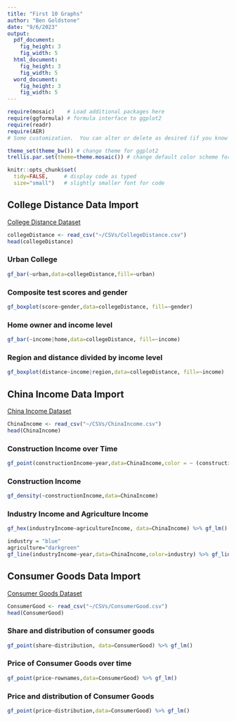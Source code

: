 ```yaml
---
title: "First 10 Graphs"
author: "Ben Goldstone"
date: "9/6/2023"
output: 
  pdf_document:
    fig_height: 3
    fig_width: 5
  html_document:
    fig_height: 3
    fig_width: 5
  word_document:
    fig_height: 3
    fig_width: 5
---
```


```r
require(mosaic)    # Load additional packages here 
require(ggformula) # formula interface to ggplot2
require(readr)
require(AER)
# Some customization.  You can alter or delete as desired (if you know what you are doing).

theme_set(theme_bw()) # change theme for ggplot2
trellis.par.set(theme=theme.mosaic()) # change default color scheme for lattice

knitr::opts_chunk$set(
  tidy=FALSE,     # display code as typed
  size="small")   # slightly smaller font for code
```

## College Distance Data Import
[College Distance Dataset](https://vincentarelbundock.github.io/Rdatasets/doc/AER/CollegeDistance.html)
```r
collegeDistance <- read_csv("~/CSVs/CollegeDistance.csv")
head(collegeDistance)
```

### Urban College
```r
gf_bar(~urban,data=collegeDistance,fill=~urban)
```

### Composite test scores and gender
```r
gf_boxplot(score~gender,data=collegeDistance, fill=~gender)

```

### Home owner and income level
```r
gf_bar(~income|home,data=collegeDistance, fill=~income)
```

### Region and distance divided by income level   
```r
gf_boxplot(distance~income|region,data=collegeDistance, fill=~income)
```

## China Income Data Import
[China Income Dataset](https://vincentarelbundock.github.io/Rdatasets/doc/AER/ChinaIncome.html)
```r
ChinaIncome <- read_csv("~/CSVs/ChinaIncome.csv")
head(ChinaIncome)
```

### Construction Income over Time
```r
gf_point(constructionIncome~year,data=ChinaIncome,color = ~ (constructionIncome > 1000))
```

### Construction Income
```r
gf_density(~constructionIncome,data=ChinaIncome)
```

### Industry Income and Agriculture Income
```r
gf_hex(industryIncome~agricultureIncome, data=ChinaIncome) %>% gf_lm() %>% gf_refine(scale_fill_viridis_c())

industry = "blue"
agriculture="darkgreen"
gf_line(industryIncome~year,data=ChinaIncome,color=industry) %>% gf_line(agricultureIncome~year,data=ChinaIncome,color=agriculture) %>% gf_text(x=1988,y=4750,label="industry",color=industry,hjust = 1.2) %>% gf_text(x=1988,y=500,color=agriculture,label="agriculture", hjust=1.2)
```

## Consumer Goods Data Import
[Consumer Goods Dataset](https://vincentarelbundock.github.io/Rdatasets/doc/AER/ConsumerGood.html)
```r
ConsumerGood <- read_csv("~/CSVs/ConsumerGood.csv")
head(ConsumerGood)
```

### Share and distribution of consumer goods
```r
gf_point(share~distribution, data=ConsumerGood) %>% gf_lm()
```

### Price of Consumer Goods over time
```r
gf_point(price~rownames,data=ConsumerGood) %>% gf_lm()
```

### Price and distribution of Consumer Goods
```r
gf_point(price~distribution,data=ConsumerGood) %>% gf_lm()
```
